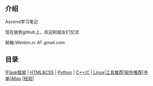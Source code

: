 == 介绍 ==
Ascend学习笔记

现在放到github上，欢迎和朋友们交流

邮箱:Wenbin.rc AT gmail.com
== 目录 ==
|[[./flask/flask|Flask框架]] | [[./web_design/design|HTML&CSS]] | [[./python/python|Python]] | [[./cpp/cpp|C++/C]]
|[[./linux/linux| Linux]]|[[./tools/tools|工具推荐]]|[[./tools/software|软件推荐]]|[[./book/booklist|书单]]|[[./atlas/atlas|Atlas]] 
|[[./experience/experience|经验]]|


